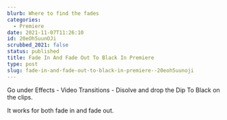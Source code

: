 ```yaml
---
blurb: Where to find the fades
categories:
  - Premiere
date: 2021-11-07T11:26:10
id: 20eOh5uunOJi
scrubbed_2021: false
status: published
title: Fade In And Fade Out To Black In Premiere
type: post
slug: fade-in-and-fade-out-to-black-in-premiere--20eoh5uunoji
---
```


Go under Effects - Video Transitions - Disolve and drop the Dip To Black on the clips. 

It works for both fade in and fade out.